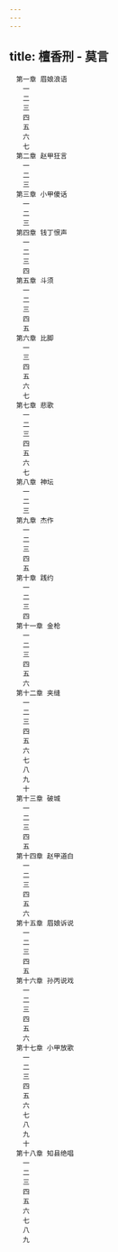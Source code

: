 ```yaml
---
---
---
```

title: 檀香刑 - 莫言
---


```
　第一章 眉娘浪语
　　一
　　二
　　三
　　四
　　五
　　六
　　七
　第二章 赵甲狂言
　　一
　　二
　　三
　第三章 小甲傻话
　　一
　　二
　　三
　第四章 钱丁恨声
　　一
　　二
　　三
　　四
　第五章 斗须
　　一
　　二
　　三
　　四
　　五
　第六章 比脚
　　一
　　三
　　四
　　五
　　六
　　七
　第七章 悲歌
　　一
　　二
　　三
　　四
　　五
　　六
　　七
　第八章 神坛
　　一
　　二
　　三
　第九章 杰作
　　一
　　二
　　三
　　四
　　五
　第十章 践约
　　一
　　二
　　三
　　四
　第十一章 金枪
　　一
　　二
　　三
　　四
　　五
　　六
　第十二章 夹缝
　　一
　　二
　　三
　　四
　　五
　　六
　　七
　　八
　　九
　　十
　第十三章 破城
　　一
　　二
　　三
　　四
　　五
　第十四章 赵甲道白
　　一
　　二
　　三
　　四
　　五
　　六
　第十五章 眉娘诉说
　　一
　　二
　　三
　　四
　　五
　第十六章 孙丙说戏
　　一
　　二
　　三
　　四
　　五
　　六
　第十七章 小甲放歌
　　一
　　二
　　三
　　四
　　五
　　六
　　七
　　八
　　九
　　十
　第十八章 知县绝唱
　　一
　　二
　　三
　　四
　　五
　　六
　　七
　　八
　　九
```